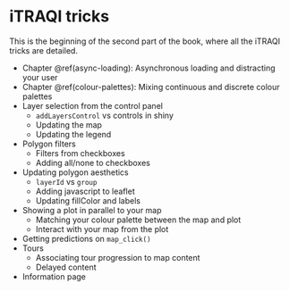 # iTRAQI tricks {#iTRAQI-tricks}

This is the beginning of the second part of the book, where all the iTRAQI tricks are detailed.

* Chapter \@ref(async-loading): Asynchronous loading and distracting your user
* Chapter \@ref(colour-palettes): Mixing continuous and discrete colour palettes
* Layer selection from the control panel
  * `addLayersControl` vs controls in shiny
  * Updating the map
  * Updating the legend
* Polygon filters
  * Filters from checkboxes
  * Adding all/none to checkboxes
* Updating polygon aesthetics
  * `layerId` vs `group`
  * Adding javascript to leaflet
  * Updating fillColor and labels
* Showing a plot in parallel to your map
  * Matching your colour palette between the map and plot
  * Interact with your map from the plot
* Getting predictions on `map_click()`
* Tours
  * Associating tour progression to map content
  * Delayed content
* Information page

